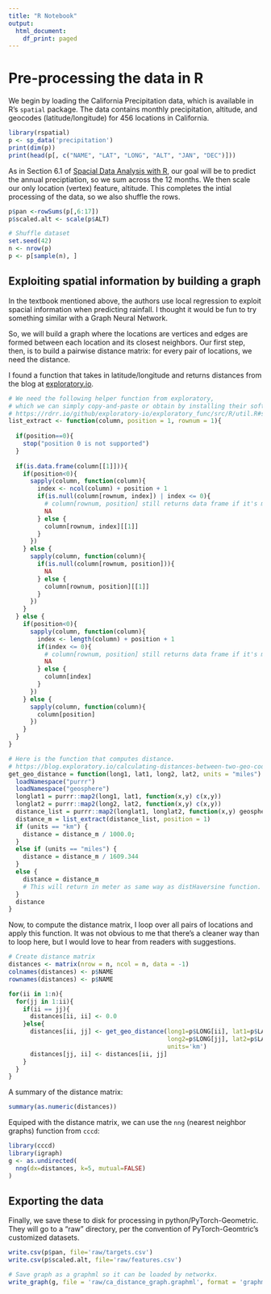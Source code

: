 ```yaml
---
title: "R Notebook"
output:
  html_document:
    df_print: paged
---
```


# Pre-processing the data in R

We begin by loading the California Precipitation data, which is available in R's `spatial` package.  The data contains monthly precipitation, altitude, and geocodes (latitude/longitude) for 456 locations in California.

```r
library(rspatial)
p <- sp_data('precipitation')
print(dim(p))
print(head(p[, c("NAME", "LAT", "LONG", "ALT", "JAN", "DEC")]))
```

As in Section 6.1 of [Spacial Data Analysis with R](https://rspatial.org/raster/analysis/analysis.pdf), our goal will be to predict the annual preciptiation, so we sum across the 12 months.  We then scale our only location (vertex) feature, altitude.  This completes the intial processing of the data, so we also shuffle the rows.

```r
p$pan <-rowSums(p[,6:17])  
p$scaled.alt <- scale(p$ALT)

# Shuffle dataset
set.seed(42)
n <- nrow(p)
p <- p[sample(n), ]
```

## Exploiting spatial information by building a graph 
In the textbook mentioned above, the authors use local regression to exploit spacial information when predicting rainfall.  I thought it would be fun to try something similar with a Graph Neural Network.

So, we will build a graph where the locations are vertices and edges are formed between each location and its closest neighbors.  Our first step, then, is to build a pairwise distance matrix: for every pair of locations, we need the distance.

I found a function that takes in latitude/longitude and returns distances from the blog at [exploratory.io](https://exploratory.io/).

```r
# We need the following helper function from exploratory,
# which we can simply copy-and-paste or obtain by installing their software.
# https://rdrr.io/github/exploratory-io/exploratory_func/src/R/util.R#sym-list_extract
list_extract <- function(column, position = 1, rownum = 1){
  
  if(position==0){
    stop("position 0 is not supported")
  }
  
  if(is.data.frame(column[[1]])){
    if(position<0){
      sapply(column, function(column){
        index <- ncol(column) + position + 1
        if(is.null(column[rownum, index]) | index <= 0){
          # column[rownum, position] still returns data frame if it's minus, so position < 0 should be caught here
          NA
        } else {
          column[rownum, index][[1]]
        }
      })
    } else {
      sapply(column, function(column){
        if(is.null(column[rownum, position])){
          NA
        } else {
          column[rownum, position][[1]]
        }
      })
    }
  } else {
    if(position<0){
      sapply(column, function(column){
        index <- length(column) + position + 1
        if(index <= 0){
          # column[rownum, position] still returns data frame if it's minus, so position < 0 should be caught here
          NA
        } else {
          column[index]
        }
      })
    } else {
      sapply(column, function(column){
        column[position]
      })
    }
  }
}

# Here is the function that computes distance.
# https://blog.exploratory.io/calculating-distances-between-two-geo-coded-locations-358e65fcafae
get_geo_distance = function(long1, lat1, long2, lat2, units = "miles") {
  loadNamespace("purrr")
  loadNamespace("geosphere")
  longlat1 = purrr::map2(long1, lat1, function(x,y) c(x,y))
  longlat2 = purrr::map2(long2, lat2, function(x,y) c(x,y))
  distance_list = purrr::map2(longlat1, longlat2, function(x,y) geosphere::distHaversine(x, y))
  distance_m = list_extract(distance_list, position = 1)
  if (units == "km") {
    distance = distance_m / 1000.0;
  }
  else if (units == "miles") {
    distance = distance_m / 1609.344
  }
  else {
    distance = distance_m
    # This will return in meter as same way as distHaversine function. 
  }
  distance
}
```

Now, to compute the distance matrix, I loop over all pairs of locations and apply this function.  It was not obvious to me that there's a cleaner way than to loop here, but I would love to hear from readers with suggestions.

```r
# Create distance matrix
distances <- matrix(nrow = n, ncol = n, data = -1)
colnames(distances) <- p$NAME
rownames(distances) <- p$NAME

for(ii in 1:n){
  for(jj in 1:ii){
    if(ii == jj){
      distances[ii, ii] <- 0.0 
    }else{
      distances[ii, jj] <- get_geo_distance(long1=p$LONG[ii], lat1=p$LAT[ii],
                                            long2=p$LONG[jj], lat2=p$LAT[jj],
                                            units='km')
      distances[jj, ii] <- distances[ii, jj]      
    }
  }
}
```

A summary of the distance matrix:
```r
summary(as.numeric(distances))
```

Equiped with the distance matrix, we can use the `nng` (nearest neighbor graphs) function from `cccd`:
```r
library(cccd)
library(igraph)
g <- as.undirected(
  nng(dx=distances, k=5, mutual=FALSE)
)
```

## Exporting the data
Finally, we save these to disk for processing in python/PyTorch-Geometric.  They will go to a "raw" directory, per the convention of PyTorch-Geomtric's customized datasets.

```r
write.csv(p$pan, file='raw/targets.csv')
write.csv(p$scaled.alt, file='raw/features.csv')

# Save graph as a graphml so it can be loaded by networkx.
write_graph(g, file = 'raw/ca_distance_graph.graphml', format = 'graphml')
```
